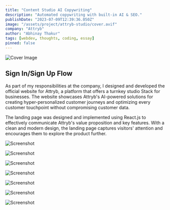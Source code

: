 ```yaml
---
title: "Content Studio AI Copywriting"
description: "Automated copywriting with built-in AI & SEO."
publishDate: "2023-07-09T12:39:36.050Z"
image: "/assets/project/attryb-studio/cover.avif"
company: "Attryb"
author: "Abhinay Thakur"
tags: [webdev, thoughts, coding, essay]
pinned: false
---
```


![Cover Image](/assets/project/attryb-studio/cover.avif)

## Sign In/Sign Up Flow

As part of my responsibilities at the company, I designed and developed the official website for Attryb, a platform that offers a turnkey studio Stack for businesses. The website showcases Attryb's AI-powered solutions for creating hyper-personalized customer journeys and optimizing every customer touchpoint without compromising customer data.

The landing page was designed and implemented using React.js to effectively communicate Attryb's value proposition and key features. With a clean and modern design, the landing page captures visitors' attention and encourages them to explore the product further.

<p><img src="/assets/project/attryb-studio/ss1.avif" alt="Screenshot" class="project-screenshot"/></p>
<p><img src="/assets/project/attryb-studio/ss2.avif" alt="Screenshot" class="project-screenshot"/></p>
<p><img src="/assets/project/attryb-studio/ss3.avif" alt="Screenshot" class="project-screenshot"/></p>
<p><img src="/assets/project/attryb-studio/ss4.avif" alt="Screenshot" class="project-screenshot"/></p>
<p><img src="/assets/project/attryb-studio/ss5.avif" alt="Screenshot" class="project-screenshot"/></p>
<p><img src="/assets/project/attryb-studio/ss6.avif" alt="Screenshot" class="project-screenshot"/></p>
<p><img src="/assets/project/attryb-studio/ss7.avif" alt="Screenshot" class="project-screenshot"/></p>
